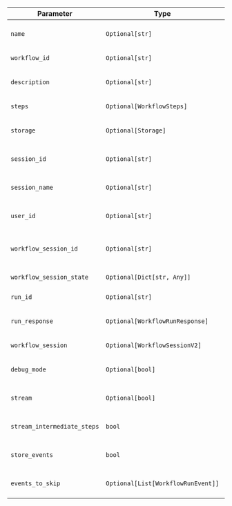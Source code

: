 | Parameter | Type | Default | Description |
|-----------|------|---------|-------------|
| `name` | `Optional[str]` | `None` | Name of the workflow for identification |
| `workflow_id` | `Optional[str]` | `None` | Unique identifier for the workflow |
| `description` | `Optional[str]` | `None` | Description of the workflow's purpose |
| `steps` | `Optional[WorkflowSteps]` | `None` | Steps to execute in the workflow |
| `storage` | `Optional[Storage]` | `None` | Storage backend for persisting workflow data |
| `session_id` | `Optional[str]` | `None` | Session UUID for tracking workflow execution |
| `session_name` | `Optional[str]` | `None` | Human-readable name for the session |
| `user_id` | `Optional[str]` | `None` | ID of the user executing the workflow |
| `workflow_session_id` | `Optional[str]` | `None` | ID of the workflow session, this is set on the Agent/Team of the Workflow |
| `workflow_session_state` | `Optional[Dict[str, Any]]` | `None` | State data for the workflow session |
| `run_id` | `Optional[str]` | `None` | Unique identifier for the current run |
| `run_response` | `Optional[WorkflowRunResponse]` | `None` | Response object from workflow execution |
| `workflow_session` | `Optional[WorkflowSessionV2]` | `None` | Workflow session object for storage |
| `debug_mode` | `Optional[bool]` | `False` | Enable debug mode for detailed logging |
| `stream` | `Optional[bool]` | `None` | Stream the response from the workflow |
| `stream_intermediate_steps` | `bool` | `False` | Stream intermediate steps during execution |
| `store_events` | `bool` | `False` | Store execution events for debugging/auditing |
| `events_to_skip` | `Optional[List[WorkflowRunEvent]]` | `None` | List of event types to skip when storing |